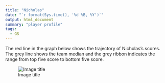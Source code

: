 ```yaml
---
title: "Nicholas"
date: "`r format(Sys.time(), '%d %B, %Y')`"
output: html_document
summary: "player profile"
tags:
  - GS
---
```


The red line in the graph below shows the trajectory of Nicholas's scores. The grey line shows the team median and the grey ribbon indicates the range from top five score to bottom five score.

![Image title](Nicholas.jpg)
